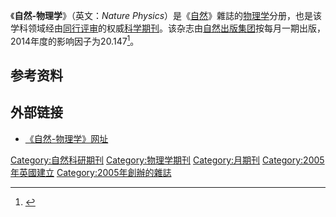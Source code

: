 {{Infobox Journal
|title=自然-物理学
|native_title=Nature Physics
| cover 	= Naturephysics.gif
| image_size = 130px
| editor 	= Andrea Taroni
|discipline=[[物理学|物理学]]
|language=[[英语|英语]]
| abbreviation 	= Nat. Phys.
| publisher 	= [[自然出版集团|自然出版集团]]
|country=[[英國|英國]]
|frequency = 月刊
| history 	= 2005–現在
| openaccess 	= 
| license 	= 
| impact 	= 22.806
| impact-year 	= 2016
| website 	= http://www.nature.com/nphys/
| link1 	= 
| link1-name 	= 
| link2 	= 
| link2-name 	= 
| atom	 	= 
| JSTOR 	= 
| OCLC 		= 61856917
| LCCN 		= 2006208901 
| CODEN 	= NPAHAX
| ISSN 		= 1745-2473
| eISSN 	= 1745-2481
| boxwidth 	= 
}}
《'''自然-物理学'''》（英文：''Nature Physics''）是《[[自然_(雜誌)|自然]]》雜誌的[[物理学|物理学]]分册，也是该学科领域经由[[同行评审|同行评审]]的权威[[科学期刊|科学期刊]]。该杂志由[[自然出版集团|自然出版集团]]按每月一期出版，2014年度的影响因子为20.147<ref>{{cite book |year=2015 |chapter=Journals Ranked by Impact: Physics |title=2014 Journal Citation Reports |publisher=[[汤森路透|Thomson Reuters]] |edition= Sciences |accessdate= |series=Web of Science |postscript=.}}</ref>。

== 参考资料 ==
{{Reflist}}

== 外部链接 ==
* [http://www.nature.com/nphys 《自然-物理学》网址]

{{Pub-stub}}

[[Category:自然科研期刊|Category:自然科研期刊]]
[[Category:物理学期刊|Category:物理学期刊]]
[[Category:月期刊|Category:月期刊]]
[[Category:2005年英國建立|Category:2005年英國建立]]
[[Category:2005年創辦的雜誌|Category:2005年創辦的雜誌]]